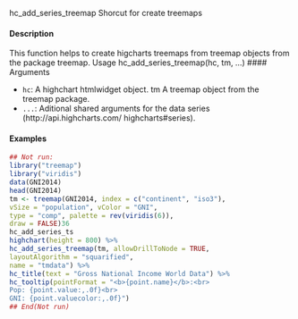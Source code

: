 hc_add_series_treemap Shorcut for create treemaps

#### Description 

This function helps to create higcharts treemaps from treemap objects from the package treemap.
Usage
hc_add_series_treemap(hc, tm, ...)
 #### Arguments 

* ``hc ``: A highchart htmlwidget object.
tm A treemap object from the treemap package.
* ``...``: Aditional shared arguments for the data series (http://api.highcharts.com/
highcharts#series).

#### Examples
```r

## Not run:
library("treemap")
library("viridis")
data(GNI2014)
head(GNI2014)
tm <- treemap(GNI2014, index = c("continent", "iso3"),
vSize = "population", vColor = "GNI",
type = "comp", palette = rev(viridis(6)),
draw = FALSE)36
hc_add_series_ts
highchart(height = 800) %>%
hc_add_series_treemap(tm, allowDrillToNode = TRUE,
layoutAlgorithm = "squarified",
name = "tmdata") %>%
hc_title(text = "Gross National Income World Data") %>%
hc_tooltip(pointFormat = "<b>{point.name}</b>:<br>
Pop: {point.value:,.0f}<br>
GNI: {point.valuecolor:,.0f}")
## End(Not run)
```
